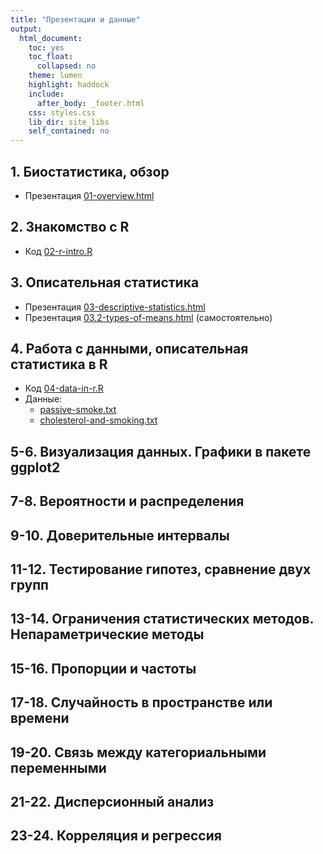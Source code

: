 ```yaml
---
title: "Презентации и данные"
output:
  html_document:
    toc: yes
    toc_float:
      collapsed: no
    theme: lumen
    highlight: haddock
    include:
      after_body: _footer.html
    css: styles.css
    lib_dir: site_libs
    self_contained: no
---
```


## 1. Биостатистика, обзор

- Презентация [01-overview.html](01-overview.html)

## 2. Знакомство с R

- Код [02-r-intro.R](02-r-intro.R)

## 3. Описательная статистика

- Презентация [03-descriptive-statistics.html](03-descriptive-statistics.html)
- Презентация [03.2-types-of-means.html](03.2-types-of-means.html)  (самостоятельно)

## 4. Работа с данными, описательная статистика в R

- Код [04-data-in-r.R](04-data-in-r.R)
- Данные:
    - [passive-smoke.txt](data/passive-smoke.txt)
    - [cholesterol-and-smoking.txt](data/cholesterol-and-smoking.txt)

## 5-6. Визуализация данных. Графики в пакете ggplot2

<!-- - Презентация [05-data-visualisation.html](05-data-visualisation.html) -->
<!-- - Код [06-ggplot2.R](06-ggplot2.R) -->

## 7-8. Вероятности и распределения

<!-- - Презентация [07-probabilities.html](07-probabilities.html) -->
<!-- - Презентация [07.2-monty-hall-problem.html](07.2-monty-hall-problem.html) (самостоятельно) -->
<!-- - Код [08-probabilities-in-r.R](08-probabilities-in-r.R) -->

## 9-10. Доверительные интервалы

<!-- - Презентация [09-confidence-intervals.html](09-confidence-intervals.html) -->
<!-- - Код [10-confidence-intervals-in-r.R](10-confidence-intervals-in-r.R) -->

## 11-12. Тестирование гипотез, сравнение двух групп

<!-- - Презентация [11-hypothesis-testing.html](11-hypothesis-testing.html) -->
<!-- - Код [12-hypothesis-testing-in-r.R](12-hypothesis-testing-in-r.R) -->

## 13-14. Ограничения статистических методов. Непараметрические методы

<!-- - Презентация [13-assumptions-and-nonparametrics.html](13-assumptions-and-nonparametrics.html) -->
<!-- - Код [14-assumptions-and-nonparametrics-in-r.R](14-assumptions-and-nonparametrics-in-r.R) -->

## 15-16. Пропорции и частоты

<!-- - Презентация [15-proportions-and-frequencies.html](15-proportions-and-frequencies.html) -->
<!-- - Код [16-proportions-and-frequencies-in-r.R](16-proportions-and-frequencies-in-r.R) -->

## 17-18. Случайность в пространстве или времени

<!-- - Презентация [17-randomness-in-space-and-time.html](17-randomness-in-space-and-time.html) -->
<!-- - Код [18-randomness-in-space-and-time-in-r.R](18-randomness-in-space-and-time-in-r.R) -->

## 19-20. Связь между категориальными переменными

<!-- - Презентация [19-assotiation-between-categorical-data.html](19-assotiation-between-categorical-data.html) -->
<!-- - Код [20-assotiation-between-categorical-data-in-r.R](20-assotiation-between-categorical-data-in-r.R) -->

## 21-22. Дисперсионный анализ

<!-- - Презентация [21-anova.html](21-anova.html) -->
<!-- - Код [22-anova-in-r.R](22-anova-in-r.R) -->

## 23-24. Корреляция и регрессия

<!-- - Презентация [23-correlation-and-regression.html](23-correlation-and-regression.html) -->
<!-- - Код [24-correlation-and-regression-in-r.R](24-correlation-and-regression-in-r.R) -->

